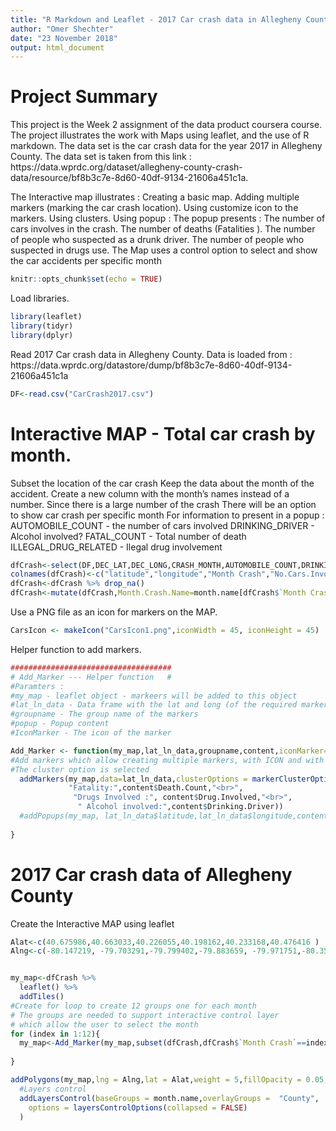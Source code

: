 ```yaml
---
title: "R Markdown and Leaflet - 2017 Car crash data in Allegheny County"
author: "Omer Shechter"
date: "23 November 2018"
output: html_document
---
```

# Project Summary
This project is the Week 2 assignment of the data product coursera course.
The project illustrates the work with Maps using leaflet, and the use of R markdown.
The data set is the car crash data for the year 2017 in Allegheny County.
The data set is taken from this link :
https://data.wprdc.org/dataset/allegheny-county-crash-data/resource/bf8b3c7e-8d60-40df-9134-21606a451c1a.

The Interactive map illustrates : 
Creating a basic map. 
Adding multiple markers (marking the car crash location).
Using customize icon to the markers.
Using clusters.
Using popup : 
The popup presents : 
  The number of cars involves in the crash.
  The number of deaths (Fatalities ).
  The number of people who suspected as a drunk driver. 
  The number of people who suspected in drugs use. 
  The Map uses a control option to select and show the car accidents per specific month 
```r
knitr::opts_chunk$set(echo = TRUE)
```

Load libraries.
```r
library(leaflet)
library(tidyr)
library(dplyr)
```


Read 2017 Car crash data in Allegheny County.
Data is loaded from :
https://data.wprdc.org/datastore/dump/bf8b3c7e-8d60-40df-9134-21606a451c1a
```r
DF<-read.csv("CarCrash2017.csv")

```
# Interactive MAP - Total car crash by month.

Subset the location of the car crash 
Keep the data about the month of the accident.
Create a new column with the month's names instead of a number. 
Since there is a large number of the crash 
There will be an option to show car crash per specific month
For information to present in a popup :
AUTOMOBILE_COUNT -  the number of cars involved 
DRINKING_DRIVER - Alcohol involved? 
FATAL_COUNT - Total number of death 
ILLEGAL_DRUG_RELATED - Ilegal drug involvement 
```r
dfCrash<-select(DF,DEC_LAT,DEC_LONG,CRASH_MONTH,AUTOMOBILE_COUNT,DRINKING_DRIVER,FATAL_COUNT,ILLEGAL_DRUG_RELATED)
colnames(dfCrash)<-c("latitude","longitude","Month Crash","No.Cars.Involved","Drinking.Driver","Death.Count","Drug.Involved")
dfCrash<-dfCrash %>% drop_na()
dfCrash<-mutate(dfCrash,Month.Crash.Name=month.name[dfCrash$`Month Crash`])
```

Use a PNG file as an icon for markers on the MAP.
```r
CarsIcon <- makeIcon("CarsIcon1.png",iconWidth = 45, iconHeight = 45)
```

Helper function to add markers.
```r
####################################
# Add_Marker --- Helper function   #
#Paramters : 
#my_map - leaflet object - markeers will be added to this object 
#lat_ln_data - Data frame with the lat and long (of the required markers 
#groupname - The group name of the markers
#popup - Popup content 
#IconMarker - The icon of the marker

Add_Marker <- function(my_map,lat_ln_data,groupname,content,iconMarker=CarsIcon) {
#Add markers which allow creating multiple markers, with ICON and with popup
#The cluster option is selected 
  addMarkers(my_map,data=lat_ln_data,clusterOptions = markerClusterOptions(),group =groupname,icon = iconMarker,popup = paste("Car involved:", content$No.Cars.Involved ,"<br>",
             "Fatality:",content$Death.Count,"<br>",
              "Drugs Involved :", content$Drug.Involved,"<br>",
               " Alcohol involved:",content$Drinking.Driver))
  #addPopups(my_map, lat_ln_data$latitude,lat_ln_data$longitude,content)
  
}

```

# 2017 Car crash data of Allegheny County
Create the Interactive MAP using leaflet 
```r
Alat<-c(40.675986,40.663033,40.226055,40.198162,40.233168,40.476416 )
Alng<-c(-80.147219, -79.703291,-79.799402,-79.883659, -79.971751,-80.355053)


my_map<-dfCrash %>% 
  leaflet() %>%
  addTiles() 
#Create for loop to create 12 groups one for each month 
# The groups are needed to support interactive control layer 
# which allow the user to select the month 
for (index in 1:12){
  my_map<-Add_Marker(my_map,subset(dfCrash,dfCrash$`Month Crash`==index),month.name[index],subset(dfCrash[,c("No.Cars.Involved","Drinking.Driver","Death.Count","Drug.Involved")],dfCrash$`Month Crash`==1))
  
}

addPolygons(my_map,lng = Alng,lat = Alat,weight = 5,fillOpacity = 0.05,group = "County")%>%
  #Layers control
  addLayersControl(baseGroups = month.name,overlayGroups =  "County",
    options = layersControlOptions(collapsed = FALSE)
  )
  
```



